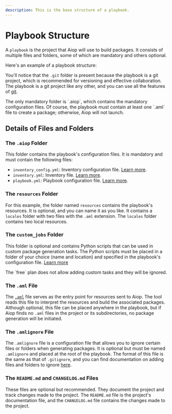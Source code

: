 ```yaml
---
description: This is the base structure of a playbook.
---
```


# Playbook Structure

A `playbook` is the project that Aiop will use to build packages. It consists of multiple files and folders, some of which are mandatory and others optional.

Here's an example of a playbook structure:

<FileTree>
  <FileTree.Folder name="playbook" defaultOpen>
    <FileTree.Folder name=".git">
        <FileTree.File name="..." />
    </FileTree.Folder>
    <FileTree.Folder name=".aiop" defaultOpen>
        <FileTree.File name="inventory_config.yml" />
        <FileTree.File name="inventory.yml" />
        <FileTree.File name="playbook.yml" />
    </FileTree.Folder>
    <FileTree.Folder name="resources" defaultOpen>
        <FileTree.Folder name="locales" defaultOpen>
            <FileTree.File name="resource_locale_1.txt" />
            <FileTree.File name="resource_locale_2.md" />
        </FileTree.Folder>
        <FileTree.File name="resources_locales.aml" />
        <FileTree.File name="resources_distantes.aml" />
    </FileTree.Folder>
    <FileTree.Folder name="custom_jobs" defaultOpen>
        <FileTree.File name="snake_case_lint.py" />
        <FileTree.File name="apply_patch.py" />
    </FileTree.Folder>
    <FileTree.File name=".amlignore" />
    <FileTree.File name="README.md" />
    <FileTree.File name="CHANGELOG.md" />
  </FileTree.Folder>
</FileTree>

You'll notice that the `.git` folder is present because the playbook is a git project, which is recommended for versioning and effective collaboration. The playbook is a git project like any other, and you can use all the features of [git](/docs/vocabulary#git).

<Callout type="info" emoji="ℹ️">
  The only mandatory folder is `.aiop`, which contains the mandatory configuration files. Of course, the playbook must contain at least one `.aml` file to create a package; otherwise, Aiop will not launch.
</Callout>

## Details of Files and Folders

### The `.aiop` Folder

This folder contains the playbook's configuration files. It is mandatory and must contain the following files:

- `inventory_config.yml`: Inventory configuration file. [Learn more](/docs/configurations/playbook#inventory).
- `inventory.yml`: Inventory file. [Learn more](/docs/configurations/playbook#inventory).
- `playbook.yml`: Playbook configuration file. [Learn more](/docs/configurations/playbook#base).

### The `resources` Folder

For this example, the folder named `resources` contains the playbook's resources. It is optional, and you can name it as you like. It contains a `locales` folder with two files with the `.aml` extension. The `locales` folder contains two local resources.

### The `custom_jobs` Folder

This folder is optional and contains Python scripts that can be used in custom package generation tasks. The Python scripts must be placed in a folder of your choice (name and location) and specified in the playbook's configuration file. [Learn more](/docs/configurations/playbook)

<Callout type="warning" emoji="⚠️">
  The `free` plan does not allow adding custom tasks and they will be ignored.
</Callout>

### The `.aml` File

The [`.aml`](/docs/vocabulary#aml) file serves as the entry point for resources sent to Aiop. The tool reads this file to interpret the resources and build the associated packages. Although optional, this file can be placed anywhere in the playbook, but if Aiop finds no `.aml` files in the project or its subdirectories, no package generation will be initiated.

### The `.amlignore` File

The `.amlignore` file is a configuration file that allows you to ignore certain files or folders when generating packages. It is optional but must be named `.amlignore` and placed at the root of the playbook. The format of this file is the same as that of `.gitignore`, and you can find documentation on adding files and folders to ignore [here](https://git-scm.com/docs/gitignore).

### The `README.md` and `CHANGELOG.md` Files

These files are optional but recommended. They document the project and track changes made to the project. The `README.md` file is the project's documentation file, and the `CHANGELOG.md` file contains the changes made to the project.